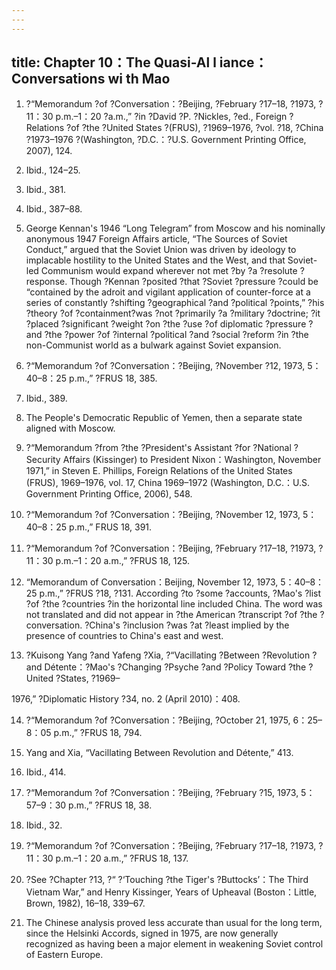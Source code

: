 ```yaml
---
---
---
```

title: Chapter 10：The Quasi-Al l iance：Conversations wi th Mao
---



1. ?“Memorandum ?of ?Conversation：?Beijing, ?February ?17–18, ?1973, ?11：30 p.m.–1：20 ?a.m.,” ?in ?David ?P. ?Nickles, ?ed., Foreign ?Relations ?of ?the ?United States ?(FRUS), ?1969–1976, ?vol. ?18, ?China ?1973–1976 ?(Washington, ?D.C.：?U.S. Government Printing Office, 2007), 124.

2. Ibid., 124–25.

3. Ibid., 381.

4. Ibid., 387–88.

5. George Kennan's 1946 “Long Telegram” from Moscow and his nominally anonymous 1947 Foreign Affairs article, “The Sources of Soviet Conduct,” argued that the Soviet Union was driven by ideology to implacable hostility to the United States and the West, and that Soviet-led Communism would expand wherever not met ?by ?a ?resolute ?response. Though ?Kennan ?posited ?that ?Soviet ?pressure ?could be “contained by the adroit and vigilant application of counter-force at a series of constantly ?shifting ?geographical ?and ?political ?points,” ?his ?theory ?of ?containment?was ?not ?primarily ?a ?military ?doctrine; ?it ?placed ?significant ?weight ?on ?the ?use ?of diplomatic ?pressure ?and ?the ?power ?of ?internal ?political ?and ?social ?reform ?in ?the non-Communist world as a bulwark against Soviet expansion.

6. ?“Memorandum ?of ?Conversation：?Beijing, ?November ?12, 1973, 5：40–8：25 p.m.,” ?FRUS 18, 385.

7. Ibid., 389.

8. The People's Democratic Republic of Yemen, then a separate state aligned with Moscow.

9. ?“Memorandum ?from ?the ?President's Assistant ?for ?National ?Security Affairs (Kissinger) to President Nixon：Washington, November 1971,” in Steven E. Phillips, Foreign Relations of the United States (FRUS), 1969–1976, vol. 17, China 1969–1972 (Washington, D.C.：U.S. Government Printing Office, 2006), 548.

10. ?“Memorandum ?of ?Conversation：?Beijing, ?November 12, 1973, 5：40–8：25 p.m.,” FRUS 18, 391.

11. ?“Memorandum ?of ?Conversation：?Beijing, ?February ?17–18, ?1973, ?11：30 p.m.–1：20 a.m.,” ?FRUS 18, 125.

12. “Memorandum of Conversation：Beijing, November 12, 1973, 5：40–8：25 p.m.,” ?FRUS ?18, ?131. According ?to ?some ?accounts, ?Mao's ?list ?of ?the ?countries ?in the horizontal line included China. The word was not translated and did not appear in ?the American ?transcript ?of ?the ?conversation. ?China's ?inclusion ?was ?at ?least implied by the presence of countries to China's east and west.

13. ?Kuisong Yang ?and Yafeng ?Xia, ?“Vacillating ?Between ?Revolution ?and Détente：?Mao's ?Changing ?Psyche ?and ?Policy Toward ?the ?United ?States, ?1969–

1976,” ?Diplomatic History ?34, no. 2 (April 2010)：408.

14. ?“Memorandum ?of ?Conversation：?Beijing, ?October 21, 1975, 6：25–8：05 p.m.,” ?FRUS 18, 794.

15. Yang and Xia, “Vacillating Between Revolution and Détente,” 413.

16. Ibid., 414.

17. ?“Memorandum ?of ?Conversation：?Beijing, ?February ?15, 1973, 5：57–9：30 p.m.,” ?FRUS 18, 38.

18. Ibid., 32.

19. ?“Memorandum ?of ?Conversation：?Beijing, ?February ?17–18, ?1973, ?11：30 p.m.–1：20 a.m.,” ?FRUS 18, 137.



20. ?See ?Chapter ?13, ?“ ?‘Touching ?the Tiger's ?Buttocks’：The Third Vietnam War,” and Henry Kissinger, Years of Upheaval (Boston：Little, Brown, 1982), 16–18, 339–67.

21. The Chinese analysis proved less accurate than usual for the long term, since the Helsinki Accords, signed in 1975, are now generally recognized as having been a major element in weakening Soviet control of Eastern Europe.
